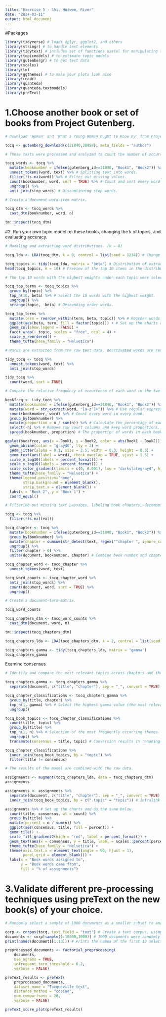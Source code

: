 ```yaml
---
title: "Exercise 5 - Shi, Huiwen, River"
date: "2024-03-11"
output: html_document
---
```

#Packages
```r
library(tidyverse) # loads dplyr, ggplot2, and others
library(stringr) # to handle text elements
library(tidytext) # includes set of functions useful for manipulating text
library(topicmodels) # to estimate topic models
library(gutenbergr) # to get text data
library(scales)
library(tm)
library(ggthemes) # to make your plots look nice
library(readr)
library(quanteda)
library(quanteda.textmodels)
library(preText)
```

# 1.Choose another book or set of books from Project Gutenberg.

```r
# Download 'Woman' and 'What a Young Woman Ought to Know by' from Project Gutenberg.

tocq <- gutenberg_download(c(21840,28458), meta_fields = "author")
```

```r
# These texts were processed and analyzed to count the number of occurrences of each word (after removing the deactivated words) in each book.

tocq_words <- tocq %>%
  mutate(booknumber = ifelse(gutenberg_id==21840, "Book1", "Book2")) %>% # Assigning book numbers to each book.
  unnest_tokens(word, text) %>% # Splitting text into words.
  filter(!is.na(word)) %>% # Filter out missing values.
  count(booknumber, word, sort = TRUE) %>% # Count and sort every word in every book.
  ungroup() %>%
  anti_join(stop_words) # Discontinuing stop words.
```

```r
# Create a document-word-item matrix.

tocq_dtm <- tocq_words %>%
  cast_dtm(booknumber, word, n)

tm::inspect(tocq_dtm)
```

#2. Run your own topic model on these books, changing the k of topics, and evaluating accuracy.

```r
# Modeling and extracting word distributions. (k = 8)

tocq_lda <- LDA(tocq_dtm, k = 8, control = list(seed = 1234)) # Change the K value as requested in the question.

tocq_topics <- tidy(tocq_lda, matrix = "beta") # Distribution of extracted subject terms.
head(tocq_topics, n = 10) # Preview of the top 10 items in the distribution of subject terms.
```

```r
# The top 10 words with the highest weights under each topic were selected and visualized using the ggplot2 package.

tocq_top_terms <- tocq_topics %>%
  group_by(topic) %>%
  top_n(10, beta) %>% # Select the 10 words with the highest weight.
  ungroup() %>%
  arrange(topic, -beta) # Descending order words.

tocq_top_terms %>% 
  mutate(term = reorder_within(term, beta, topic)) %>% # Reorder words.
  ggplot(aes(beta, term, fill = factor(topic))) + # Set up the charts and do the same below.
  geom_col(show.legend = FALSE) +
  facet_wrap(~ topic, scales = "free", ncol = 4) +
  scale_y_reordered() +
  theme_tufte(base_family = "Helvetica")
```

```r
# Words are extracted from the raw text data, deactivated words are removed, and the frequency of occurrence of the remaining words is calculated.

tidy_tocq <- tocq %>%
  unnest_tokens(word, text) %>%
  anti_join(stop_words)

tidy_tocq %>%
  count(word, sort = TRUE)
```

```r
# Compare the relative frequency of occurrence of each word in the two books.

bookfreq <- tidy_tocq %>%
  mutate(booknumber = ifelse(gutenberg_id==21840, "Book1", "Book2")) %>% # Assigning book numbers.
  mutate(word = str_extract(word, "[a-z']+")) %>% # Use regular expressions to extract words, making sure to include only letters and apostrophes.
  count(booknumber, word) %>% # Count every word in every book.
  group_by(booknumber) %>%
  mutate(proportion = n / sum(n)) %>% # Calculate the percentage of each word in the book it is in.
  select(-n) %>% # Remove raw count columns and keep word proportions.
  spread(booknumber, proportion) # The proportion of words in each book as a column.

ggplot(bookfreq, aes(x = Book1, y = Book2, color = abs(Book1 - Book2))) + # Set up the charts and do the same below.
  geom_abline(color = "gray40", lty = 2) +
  geom_jitter(alpha = 0.1, size = 2.5, width = 0.3, height = 0.3) +
  geom_text(aes(label = word), check_overlap = TRUE, vjust = 1.5) +
  scale_x_log10(labels = percent_format()) +
  scale_y_log10(labels = percent_format()) +
  scale_color_gradient(limits = c(0, 0.001), low = "darkslategray4", high = "gray75") +
  theme_tufte(base_family = "Helvetica") +
  theme(legend.position="none", 
        strip.background = element_blank(), 
        strip.text.x = element_blank()) +
  labs(x = "Book 2", y = "Book 1") +
  coord_equal()
```

```r
# Filtering out missing text passages, labeling book chapters, decomposing text into words, and calculating the frequency of occurrence of words other than stop words in each chapter.

tocq <- tocq %>%
  filter(!is.na(text))

tocq_chapter <- tocq %>%
  mutate(booknumber = ifelse(gutenberg_id==21840, "Book1", "Book2")) %>%
  group_by(booknumber) %>%
  mutate(chapter = cumsum(str_detect(text, regex("^chapter ", ignore_case = TRUE)))) %>% # Calculate the chapter number by detecting the beginning of the chapter.
  ungroup() %>%
  filter(chapter > 0) %>%
  unite(document, booknumber, chapter) # Combine book number and chapter number into a new column `document`.

tocq_chapter_word <- tocq_chapter %>%
  unnest_tokens(word, text)

tocq_word_counts <- tocq_chapter_word %>%
  anti_join(stop_words) %>%
  count(document, word, sort = TRUE) %>%
  ungroup()
```

```r
# Create a document-term-matrix.

tocq_word_counts

tocq_chapters_dtm <- tocq_word_counts %>%
  cast_dtm(document, word, n)

tm::inspect(tocq_chapters_dtm)
```

```r
tocq_chapters_lda <- LDA(tocq_chapters_dtm, k = 2, control = list(seed = 1234))

tocq_chapters_gamma <- tidy(tocq_chapters_lda, matrix = "gamma")
tocq_chapters_gamma
```
Examine consensus

```r
# Identify and compare the most relevant topics across chapters and throughout the book.

tocq_chapters_gamma <- tocq_chapters_gamma %>%
  separate(document, c("title", "chapter"), sep = "_", convert = TRUE)

tocq_chapter_classifications <- tocq_chapters_gamma %>%
  group_by(title, chapter) %>%
  top_n(1, gamma) %>% # Select the highest gamma value (the most relevant topic) in each chapter.
  ungroup()

tocq_book_topics <- tocq_chapter_classifications %>%
  count(title, topic) %>%
  group_by(title) %>%
  top_n(1, n) %>% # Selection of the most frequently occurring themes.
  ungroup() %>%
  transmute(consensus = title, topic) # Conversion results in renaming the book listings to `consensus`.

tocq_chapter_classifications %>%
  inner_join(tocq_book_topics, by = "topic") %>%
  filter(title != consensus)
```

```r
# The results of the model are combined with the raw data.

assignments <- augment(tocq_chapters_lda, data = tocq_chapters_dtm)
assignments
```

```r
assignments <- assignments %>%
  separate(document, c("title", "chapter"), sep = "_", convert = TRUE) %>% # Split document identifiers into book titles and chapter numbers.
  inner_join(tocq_book_topics, by = c(".topic" = "topic")) # Intralink chapter topic assignment information to the major themes of each book

assignments %>% # Set up the charts and do the same below.
  count(title, consensus, wt = count) %>%
  group_by(title) %>%
  mutate(percent = n / sum(n)) %>%
  ggplot(aes(consensus, title, fill = percent)) +
  geom_tile() +
  scale_fill_gradient2(high = "red", label = percent_format()) +
  geom_text(aes(x = consensus, y = title, label = scales::percent(percent))) +
  theme_tufte(base_family = "Helvetica") +
  theme(axis.text.x = element_text(angle = 90, hjust = 1),
        panel.grid = element_blank()) +
  labs(x = "Book words assigned to",
       y = "Book words came from",
       fill = "% of assignments")
```

# 3.Validate different pre-processing techniques using preText on the new book(s) of your choice.

```r
# Randomly select a sample of 1000 documents as a smaller subset to analyze and print out the names of the top 10 documents.

corp <- corpus(tocq, text_field = "text") # Create a text corpus, using the "text" column in the tocq data frame as the text source.
documents <- corp[sample(1:10000,1000)] # 1000 documents were randomly selected from the corpus.
print(names(documents[1:10])) # Prints the names of the first 10 selected documents.
```

```r
preprocessed_documents <- factorial_preprocessing(
    documents,
    use_ngrams = TRUE,
    infrequent_term_threshold = 0.2,
    verbose = FALSE)
```

```r
preText_results <- preText(
    preprocessed_documents,
    dataset_name = "Tocqueville text",
    distance_method = "cosine",
    num_comparisons = 20,
    verbose = FALSE)
```

```r
preText_score_plot(preText_results)
```
